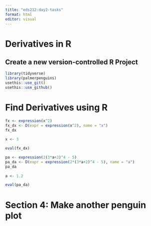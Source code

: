 ```yaml
---
title: "eds212-day2-tasks"
format: html
editor: visual
---
```


# Derivatives in R

## Create a new version-controlled R Project

```r
library(tidyverse)
library(palmerpenguins)
usethis::use_git()
usethis::use_github()
```

# Find Derivatives using R 

```r

fx <- expression(x^2)
fx_dx <- D(expr = expression(x^2), name = "x")
fx_dx
 
x <- 3 

eval(fx_dx)

pa <- expression(2(3*a+2)^4 - 5)
pa_da <- D(expr = expression(2*(3*a+2)^4 - 5), name = "a")
pa_da
 
a <- 1.2

eval(pa_da)

```

# Section 4: Make another penguin plot 

```r

```
